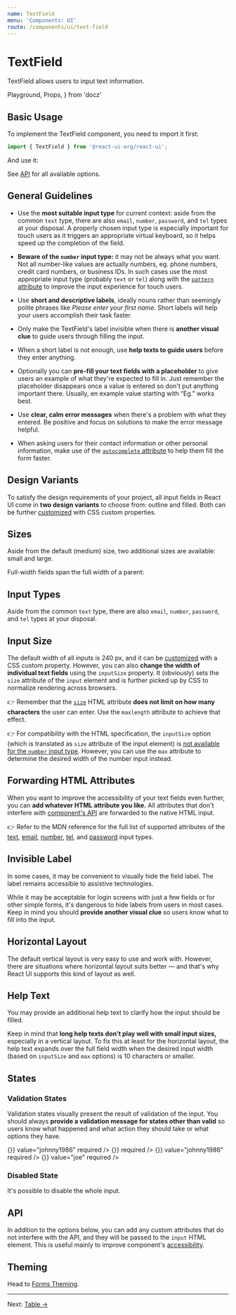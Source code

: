 ```yaml
---
name: TextField
menu: 'Components: UI'
route: /components/ui/text-field
---
```


# TextField

TextField allows users to input text information.

  Playground,
  Props,
} from 'docz'

## Basic Usage

To implement the TextField component, you need to import it first:

```js
import { TextField } from '@react-ui-org/react-ui';
```

And use it:

<Playground>
  <TextField id="my-text-field" label="First name" />
</Playground>

See [API](#api) for all available options.

## General Guidelines

- Use the **most suitable input type** for current context: aside from the
  common `text` type, there are also `email`, `number`, `password`, and `tel`
  types at your disposal. A properly chosen input type is especially important
  for touch users as it triggers an appropriate virtual keyboard, so it helps
  speed up the completion of the field.

- **Beware of the `number` input type:** it may not be always what you want.
  Not all number-like values are actually numbers, eg. phone numbers, credit
  card numbers, or business IDs. In such cases use the most appropriate input
  type (probably `text` or `tel`) along with the
  [`pattern` attribute](https://developer.mozilla.org/en-US/docs/Web/HTML/Attributes/pattern)
  to improve the input experience for touch users.

- Use **short and descriptive labels**, ideally nouns rather than seemingly
  polite phrases like _Please enter your first name_. Short labels will help
  your users accomplish their task faster.

- Only make the TextField's label invisible when there is **another visual
  clue** to guide users through filling the input.

- When a short label is not enough, use **help texts to guide users** before
  they enter anything.

- Optionally you can **pre-fill your text fields with a placeholder** to give
  users an example of what they're expected to fill in. Just remember the
  placeholder disappears once a value is entered so don't put anything important
  there. Usually, en example value starting with “Eg.” works best.

- Use **clear, calm error messages** when there's a problem with what they
  entered. Be positive and focus on solutions to make the error message helpful.

- When asking users for their contact information or other personal information,
  make use of the
  [`autocomplete` attribute](https://developer.mozilla.org/en-US/docs/Web/HTML/Attributes/autocomplete)
  to help them fill the form faster.

## Design Variants

To satisfy the design requirements of your project, all input fields in React UI
come in **two design variants** to choose from: outline and filled. Both can be
further [customized](/customize/theming) with CSS custom properties.

<Playground>
  <TextField
    id="my-text-field-outline"
    label="First name"
  />
  <TextField
    id="my-text-field-filled"
    label="First name"
    variant="filled"
  />
</Playground>

## Sizes

Aside from the default (medium) size, two additional sizes are available: small
and large.

<Playground>
  <TextField
    id="my-text-field-outline-small"
    label="First name"
    size="small"
  />
  <TextField
    id="my-text-field-outline-medium"
    label="First name"
  />
  <TextField
    id="my-text-field-outline-large"
    label="First name"
    size="large"
  />
  <TextField
    id="my-text-field-filled-small"
    label="First name"
    size="small"
    variant="filled"
  />
  <TextField
    id="my-text-field-filled-medium"
    label="First name"
    variant="filled"
  />
  <TextField
    id="my-text-field-filled-large"
    label="First name"
    size="large"
    variant="filled"
  />
</Playground>

Full-width fields span the full width of a parent:

<Playground>
  <TextField
    id="my-text-field-outline-full-width"
    label="First name"
    fullWidth
  />
  <TextField
    id="my-text-field-filled-full-width"
    label="First name"
    variant="filled"
    fullWidth
  />
</Playground>

## Input Types

Aside from the common `text` type, there are also `email`, `number`, `password`,
and `tel` types at your disposal.

<Playground>
  <TextField
    id="my-text-field-outline-input-type-email"
    label="Email"
    type="email"
  />
  <TextField
    id="my-text-field-filled-input-type-email"
    label="Email"
    variant="filled"
    type="email"
  />
  <TextField
    id="my-text-field-outline-input-type-number"
    label="Age"
    type="number"
  />
  <TextField
    id="my-text-field-filled-input-type-number"
    label="Age"
    variant="filled"
    type="number"
  />
  <TextField
    id="my-text-field-outline-input-type-password"
    label="Password"
    type="password"
  />
  <TextField
    id="my-text-field-filled-input-type-password"
    label="Password"
    variant="filled"
    type="password"
  />
  <TextField
    id="my-text-field-outline-input-type-tel"
    label="Phone"
    type="tel"
  />
  <TextField
    id="my-text-field-filled-input-type-tel"
    label="Phone"
    variant="filled"
    type="tel"
  />
</Playground>

## Input Size

The default width of all inputs is 240 px, and it can be
[customized](/customize/theming) with a CSS custom property. However, you
can also **change the width of individual text fields** using the `inputSize`
property. It (obviously) sets the `size` attribute of the `input` element and is
further picked up by CSS to normalize rendering across browsers.

👉 Remember that the
[`size`](https://developer.mozilla.org/en-US/docs/Web/HTML/Element/input/text#size)
HTML attribute **does not limit on how many characters** the user can enter. Use
the `maxlength` attribute to achieve that effect.

👉 For compatibility with the HTML specification, the `inputSize` option (which
is translated as `size` attribute of the input element) is
[not available for the `number` input type](https://developer.mozilla.org/en-US/docs/Web/HTML/Element/input/number#Controlling_input_size).
However, you can use the `max` attribute to determine the desired width of the
number input instead.

<Playground>
  <TextField
    id="my-text-field-outline-input-size"
    inputSize={3}
    label="Title"
  />
  <TextField
    id="my-text-field-filled-input-size"
    inputSize={3}
    label="Title"
    variant="filled"
  />
  <TextField
    id="my-text-field-outline-input-size-number"
    label="Age"
    min={13}
    max={120}
    type="number"
  />
  <TextField
    id="my-text-field-filled-input-size-number"
    label="Age"
    min={13}
    max={120}
    variant="filled"
    type="number"
  />
</Playground>

## Forwarding HTML Attributes

When you want to improve the accessibility of your text fields even further, you
can **add whatever HTML attribute you like.** All attributes that don't
interfere with [component's API](#api) are forwarded to the native HTML input.

<Playground>
  <TextField
    id="my-text-field-outline-forwarding"
    label="Address"
    autoComplete="street-address"
    minLength={3}
    maxLength={80}
  />
  <TextField
    id="my-text-field-filled-forwarding"
    label="Address"
    variant="filled"
    autoComplete="street-address"
    minLength={3}
    maxLength={80}
  />
</Playground>

👉 Refer to the MDN reference for the full list of supported attributes of the
[text](https://developer.mozilla.org/en-US/docs/Web/HTML/Element/input/text),
[email](https://developer.mozilla.org/en-US/docs/Web/HTML/Element/input/email),
[number](https://developer.mozilla.org/en-US/docs/Web/HTML/Element/input/number),
[tel](https://developer.mozilla.org/en-US/docs/Web/HTML/Element/input/tel), and
[password](https://developer.mozilla.org/en-US/docs/Web/HTML/Element/input/password)
input types.

## Invisible Label

In some cases, it may be convenient to visually hide the field label. The label
remains accessible to assistive technologies.

While it may be acceptable for login screens with just a few fields or for other
simple forms, it's dangerous to hide labels from users in most cases. Keep in
mind you should **provide another visual clue** so users know what to fill into
the input.

<Playground>
  <TextField
    id="my-text-field-outline-hidden-label"
    label="User name"
    isLabelVisible={false}
    placeholder="Eg. john@example.com"
  />
  <TextField
    id="my-text-field-filled-hidden-label"
    label="User name"
    isLabelVisible={false}
    variant="filled"
    placeholder="Eg. john@example.com"
  />
</Playground>

## Horizontal Layout

The default vertical layout is very easy to use and work with. However, there
are situations where horizontal layout suits better — and that's why React UI
supports this kind of layout as well.

<Playground>
  <TextField
    id="my-text-field-outline-input-size-horizontal"
    inputSize={3}
    label="Title"
    layout="horizontal"
  />
  <TextField
    id="my-text-field-filled-input-size-horizontal"
    inputSize={3}
    label="Title"
    layout="horizontal"
    variant="filled"
  />
  <TextField
    id="my-text-field-outline-horizontal"
    label="First name"
    layout="horizontal"
  />
  <TextField
    id="my-text-field-filled-horizontal"
    label="First name"
    layout="horizontal"
    variant="filled"
  />
  <TextField
    id="my-text-field-outline-horizontal-full-width"
    label="First name"
    layout="horizontal"
    fullWidth
  />
  <TextField
    id="my-text-field-filled-horizontal-full-width"
    label="First name"
    layout="horizontal"
    variant="filled"
    fullWidth
  />
  <TextField
    id="my-text-field-outline-horizontal-full-width-invisible-label"
    isLabelVisible={false}
    label="First name"
    layout="horizontal"
    placeholder="First name"
    fullWidth
  />
  <TextField
    id="my-text-field-filled-horizontal-full-width-invisible-label"
    isLabelVisible={false}
    label="First name"
    layout="horizontal"
    placeholder="First name"
    variant="filled"
    fullWidth
  />
</Playground>

## Help Text

You may provide an additional help text to clarify how the input should be
filled.

<Playground>
  <TextField
    id="my-text-field-outline-help-text"
    label="First name"
    helpText="Choose one or more kinds of fruit to feel happy."
  />
  <TextField
    id="my-text-field-filled-help-text"
    label="First name"
    variant="filled"
    helpText="Choose one or more kinds of fruit to feel happy."
  />
  <TextField
    id="my-text-field-outline-help-text-horizontal"
    label="First name"
    layout="horizontal"
    helpText="Choose one or more kinds of fruit to feel happy."
  />
  <TextField
    id="my-text-field-filled-help-text-horizontal"
    label="First name"
    layout="horizontal"
    helpText="Choose one or more kinds of fruit to feel happy."
    variant="filled"
  />
  <TextField
    id="my-text-field-outline-help-text-horizontal-full-width"
    label="First name"
    layout="horizontal"
    helpText="Choose one or more kinds of fruit to feel happy."
    fullWidth
  />
  <TextField
    id="my-text-field-filled-help-text-horizontal-full-width"
    label="First name"
    layout="horizontal"
    variant="filled"
    helpText="Choose one or more kinds of fruit to feel happy."
    fullWidth
  />
</Playground>

Keep in mind that **long help texts don't play well with small input sizes,**
especially in a vertical layout. To fix this at least for the horizontal layout,
the help text expands over the full field width when the desired input width
(based on `inputSize` and `max` options) is 10 characters or smaller.

<Playground>
  <TextField
    id="my-text-field-outline-help-text-input-size-horizontal"
    inputSize={3}
    label="Title"
    layout="horizontal"
    helpText="What academic degree do you hold?"
  />
  <TextField
    id="my-text-field-filled-help-text-input-size-horizontal"
    inputSize={3}
    label="Title"
    layout="horizontal"
    variant="filled"
    helpText="What academic degree do you hold?"
  />
  <TextField
    id="my-text-field-outline-help-text-input-size-number-horizontal"
    label="Age"
    layout="horizontal"
    min={13}
    max={120}
    type="number"
    helpText="How old do you see yourself?"
  />
  <TextField
    id="my-text-field-filled-help-text-input-size-number-horizontal"
    label="Age"
    layout="horizontal"
    min={13}
    max={120}
    variant="filled"
    type="number"
    helpText="How old do you see yourself?"
  />
</Playground>

## States

### Validation States

Validation states visually present the result of validation of the input. You
should always **provide a validation message for states other than valid** so
users know what happened and what action they should take or what options they
have.

<Playground>
  <TextField
    id="my-text-field-outline-success"
    label="User name"
    validationState="valid"
    validationText="Looks good!"
    changeHandler={() => {}}
    value="johnny1986"
    required
  />
  <TextField
    id="my-text-field-outline-warning"
    label="User name"
    validationState="warning"
    validationText="Account with this name already exists, pick a different one."
    value="joe"
    changeHandler={() => {}}
    required
  />
  <TextField
    id="my-text-field-outline-error"
    label="User name"
    validationState="invalid"
    validationText="Please enter a user name of your choice."
    required
  />
  <TextField
    id="my-text-field-filled-success"
    label="User name"
    validationState="valid"
    validationText="Looks good!"
    variant="filled"
    changeHandler={() => {}}
    value="johnny1986"
    required
  />
  <TextField
    id="my-text-field-filled-warning"
    label="User name"
    validationState="warning"
    validationText="Account with this name already exists, pick a different one."
    variant="filled"
    changeHandler={() => {}}
    value="joe"
    required
  />
  <TextField
    id="my-text-field-filled-error"
    label="User name"
    validationState="invalid"
    validationText="Please enter a user name of your choice."
    variant="filled"
    required
  />
</Playground>

### Disabled State

It's possible to disable the whole input.

<Playground>
  <TextField
    id="my-text-field-outline-disabled"
    label="First name"
    value="John"
    disabled
  />
  <TextField
    id="my-text-field-filled-disabled"
    label="First name"
    variant="filled"
    value="John"
    disabled
  />
</Playground>

## API

In addition to the options below, you can add any custom attributes that do not
interfere with the API, and they will be passed to the `input` HTML element.
This is useful mainly to improve component's
[accessibility](#forwarding-html-attributes).

<Props of={TextField} />

## Theming

Head to [Forms Theming](/customize/theming#forms).

---

Next: [Table →](/components/ui/table)
